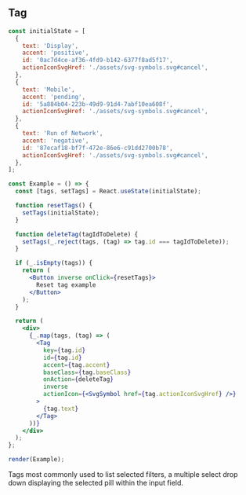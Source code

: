 
## Tag

```jsx live=true
const initialState = [
  {
    text: 'Display',
    accent: 'positive',
    id: '0ac7d4ce-af36-4fd9-b142-6377f8ad5f17',
    actionIconSvgHref: './assets/svg-symbols.svg#cancel',
  },
  {
    text: 'Mobile',
    accent: 'pending',
    id: '5a884b04-223b-49d9-91d4-7abf10ea608f',
    actionIconSvgHref: './assets/svg-symbols.svg#cancel',
  },
  {
    text: 'Run of Network',
    accent: 'negative',
    id: '87ecaf18-bf7f-472e-86e6-c91dd2700b78',
    actionIconSvgHref: './assets/svg-symbols.svg#cancel',
  },
];

const Example = () => {
  const [tags, setTags] = React.useState(initialState);

  function resetTags() {
    setTags(initialState);
  }

  function deleteTag(tagIdToDelete) {
    setTags(_.reject(tags, (tag) => tag.id === tagIdToDelete));
  }

  if (_.isEmpty(tags)) {
    return (
      <Button inverse onClick={resetTags}>
        Reset tag example
      </Button>
    );
  }

  return (
    <div>
      {_.map(tags, (tag) => (
        <Tag
          key={tag.id}
          id={tag.id}
          accent={tag.accent}
          baseClass={tag.baseClass}
          onAction={deleteTag}
          inverse
          actionIcon={<SvgSymbol href={tag.actionIconSvgHref} />}
        >
          {tag.text}
        </Tag>
      ))}
    </div>
  );
};

render(Example);
```

<DesignNotes>
  Tags most commonly used to list selected filters, a multiple select drop down displaying the selected pill within the
  input field.
</DesignNotes>
<Props componentName="Tag" />
